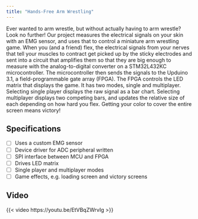 ```yaml
---
title: "Hands-Free Arm Wrestling"
---
```


Ever wanted to arm wrestle, but without actually having to arm wrestle? Look no further! Our project measures the electrical signals on your skin with an EMG sensor, and uses that to control a miniature arm wrestling game. When you (and a friend) flex, the electrical signals from your nerves that tell your muscles to contract get picked up by the sticky electrodes and sent into a circuit that amplifies them so that they are big enough to measure with the analog-to-digital converter on a STM32L432KC microcontroller. The microcontroller then sends the signals to the Upduino 3.1, a field-programmable gate array (FPGA). The FPGA controls the LED matrix that displays the game. It has two modes, single and multiplayer. Selecting single player displays the raw signal as a bar chart. Selecting multiplayer displays two competing bars, and updates the relative size of each depending on how hard you flex. Getting your color to cover the entire screen means victory!


## Specifications

- [ ] Uses a custom EMG sensor
- [ ] Device driver for ADC peripheral written
- [ ] SPI interface between MCU and FPGA
- [ ] Drives LED matrix 
- [ ] Single player and multiplayer modes
- [ ] Game effects, e.g. loading screen and victory screens  

## Video 
{{< video  https://youtu.be/EtVBqZWrvIg >}}
